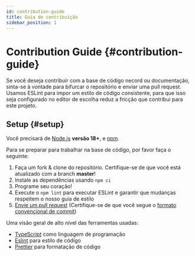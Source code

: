 ```yaml
---
id: contribution-guide
title: Guia de contribuição
sidebar_position: 1
---
```


# Contribution Guide {#contribution-guide}

Se você deseja contribuir com a base de código necord ou documentação, sinta-se à vontade para bifurcar o repositório e enviar uma pull request. Usamos ESLint para impor um estilo de código consistente, para que isso seja configurado no editor de escolha
reduz a fricção que contribui para este projeto.

## Setup {#setup}

Você precisará de [Node.js](http://nodejs.org) **versão 18+**, e [npm](https://www.npmjs.com/).

Para se preparar para trabalhar na base de código, por favor faça o seguinte:

1. Faça um fork & clone do repositório. Certifique-se de que você está atualizado com a branch **master**!
2. Instale as dependências usando `npm ci`
3. Programe seu coração!
4. Execute o `npm lint` para executar ESLint e garantir que mudanças respeitem o nosso guia de estilo
5. [Envie um pull request](https://github.com/necordjs/necord/compare) (Certifique-se de que você segue o [formato convencional de commit](https://github.com/SocketSomeone/necord/blob/main/.github/COMMIT_CONVENTION.md))

Uma visão geral de alto nível das ferramentas usadas:

- [TypeScript](https://www.typescriptlang.org/) como linguagem de programação
- [Eslint](https://eslint.org/) para estilo de código
- [Prettier](https://prettier.io/) para formatação de código
